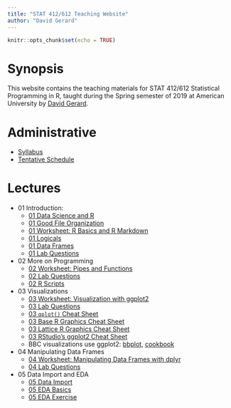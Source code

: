 ```yaml
---
title: "STAT 412/612 Teaching Website"
author: "David Gerard"
---
```


```r
knitr::opts_chunk$set(echo = TRUE)
```

# Synopsis

This website contains the teaching materials for STAT 412/612 Statistical 
Programming in R, taught during the Spring semester of 2019 at American 
University by [David Gerard](https://dcgerard.github.io/).

# Administrative

- [Syllabus](./admin/syllabus_412_612.pdf)
- [Tentative Schedule](./admin/teaching_plan_412_612.pdf)

# Lectures

- 01 Introduction:
    - [01 Data Science and R](./lectures/01_intro/01_data_science_and_r.pdf)
    - [01 Good File Organization](./lectures/01_intro/01_file_system.pdf)
    - [01 Worksheet: R Basics and R Markdown](./lectures/01_intro/01_worksheet.pdf)
    - [01 Logicals](./lectures/01_intro/01_logic.pdf)
    - [01 Data Frames](./lectures/01_intro/01_data_frames.pdf)
    - [01 Lab Questions](./lectures/01_intro/01_lab.pdf)
- 02 More on Programming
    - [02 Worksheet: Pipes and Functions](./lectures/02_functions_pipes/02_functions_pipes.pdf)
    - [02 Lab Questions](./lectures/02_functions_pipes/02_lab.pdf)
    - [02 R Scripts](./lectures/02_functions_pipes/02_scripts.pdf)
- 03 Visualizations
    - [03 Worksheet: Visualization with ggplot2](./lectures/03_graphics/03_graphics.pdf)
    - [03 Lab Questions](./lectures/03_graphics/03_lab.pdf)
    - [03 `qplot()` Cheat Sheet](./lectures/03_graphics/03_qplot_cheatsheet.pdf)
    - [03 Base R Graphics Cheat Sheet](./lectures/03_graphics/03_base_r_cheatsheet.pdf)
    - [03 Lattice R Graphics Cheat Sheet](./lectures/03_graphics/03_lattice_cheatsheet.pdf)
    - [03 RStudio's ggplot2 Cheat Sheet](https://github.com/rstudio/cheatsheets/blob/master/data-visualization-2.1.pdf)
    - BBC visualizations use ggplot2: [bbplot](https://github.com/bbc/bbplot), [cookbook](https://bbc.github.io/rcookbook/)
- 04 Manipulating Data Frames
    - [04 Worksheet: Manipulating Data Frames with dplyr](./lectures/04_dplyr/04_dplyr.pdf)
    - [04 Lab Questions](./lectures/04_dplyr/04_dplyr_lab.pdf)
- 05 Data Import and EDA
    - [05 Data Import](./lectures/05_eda/05_data_import.pdf)
    - [05 EDA Basics](./lectures/05_eda/05_eda.pdf)
    - [05 EDA Exercise](./lectures/05_eda/05_eda_exercise.pdf)
    
